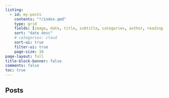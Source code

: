 ```yaml
---
listing:
  - id: my-posts
    contents: "*/index.qmd"
    type: grid
    fields: [image, date, title, subtitle, categories, author, reading-time]  
    sort: "date desc"
    # categories: cloud
    sort-ui: true
    filter-ui: true
    page-size: 10
page-layout: full
title-block-banner: false
comments: false
toc: true
---
```


## Posts

::: {#my-posts}
:::
